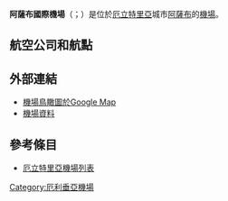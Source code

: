 {{Infobox airport
| name          = 阿薩布國際機場<br>{{lang|en|Assab International Airport}}
| type          = 軍用<br>民航
| operator      = 
| opened        = 
| city-served   = [[厄立特里亞|厄立特里亞]][[阿薩布|阿薩布]]
| distance_to_city = 
| elevation-f   = 46
| coordinates   = {{coord|13|4|18|N|42|38|42|E|type:airport}}
| pushpin_map   = Eritrea
| pushpin_mapsize = 200
| pushpin_label = ASA
| IATA          = ASA
| ICAO          = HHSB
| r1-number     = 12/30
| r1-length-f   = 11,531
| r1-length-m   = 3,515
| r1-surface    = [[柏油|柏油]]
}}
'''阿薩布國際機場'''（{{lang-en|Assab International Airport}}；{{airport codes|ASA|HHSB}}）是位於[[厄立特里亞|厄立特里亞]]城市[[阿薩布|阿薩布]]的[[機場|機場]]。

== 航空公司和航點 ==
{{airport-dest-list
|{{flagicon|ERI}} [[厄立特里亞航空|厄利垂亞航空]]|'''國內線：'''[[阿斯馬拉國際機場|阿斯馬拉]]<BR>'''國際線：'''[[亚的斯亚贝巴博莱国际机场|阿迪斯阿貝巴]]
}}

== 外部連結 ==
*[http://maps.google.com/?ie=UTF8&ll=13.075967,42.643561&spn=0.029889,0.038624&t=h&z=15  機場鳥瞰圖於Google Map]
*[https://web.archive.org/web/20110516222448/http://worldaerodata.com/wad.cgi?id=ER14079&sch=HHSB  機場資料{{en}}]
== 參考條目 ==
*[[厄立特里亞機場列表|厄立特里亞機場列表]]
{{模板:厄利垂亞機場}}
[[Category:厄利垂亞機場|Category:厄利垂亞機場]]